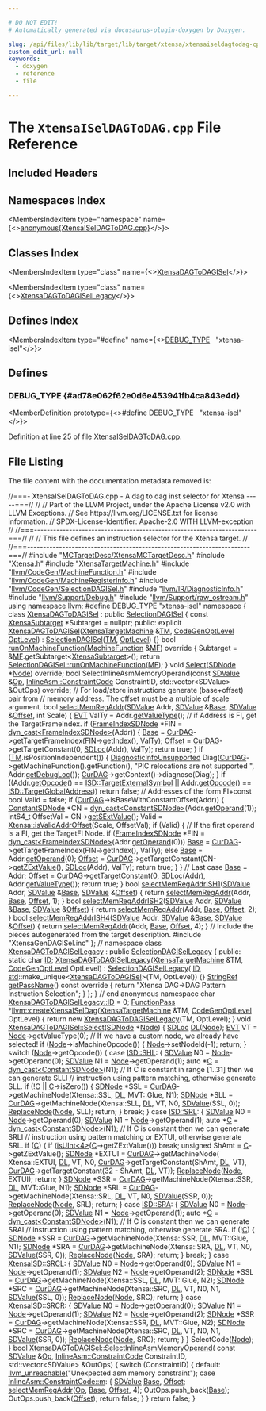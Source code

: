 ```yaml
---

# DO NOT EDIT!
# Automatically generated via docusaurus-plugin-doxygen by Doxygen.

slug: /api/files/lib/lib/target/lib/target/xtensa/xtensaiseldagtodag-cpp
custom_edit_url: null
keywords:
  - doxygen
  - reference
  - file

---
```





# The `XtensaISelDAGToDAG.cpp` File Reference

<DoxygenPage pluginConfig={pluginConfig}>



## Included Headers

<IncludesList>
<IncludesListItem
  filePath="MCTargetDesc/XtensaMCTargetDesc.h"
  permalink="/docs/api/files/lib/lib/target/lib/target/xtensa/lib/target/xtensa/mctargetdesc/xtensamctargetdesc-h"
  isLocal="true" />
<IncludesListItem
  filePath="Xtensa.h"
  permalink="/docs/api/files/lib/lib/target/lib/target/xtensa/xtensa-h"
  isLocal="true" />
<IncludesListItem
  filePath="XtensaTargetMachine.h"
  permalink="/docs/api/files/lib/lib/target/lib/target/xtensa/xtensatargetmachine-h"
  isLocal="true" />
<IncludesListItem
  filePath="llvm/CodeGen/MachineFunction.h"
  permalink="/docs/api/files/include/include/llvm/include/llvm/codegen/machinefunction-h"
  isLocal="true" />
<IncludesListItem
  filePath="llvm/CodeGen/MachineRegisterInfo.h"
  permalink="/docs/api/files/include/include/llvm/include/llvm/codegen/machineregisterinfo-h"
  isLocal="true" />
<IncludesListItem
  filePath="llvm/CodeGen/SelectionDAGISel.h"
  permalink="/docs/api/files/include/include/llvm/include/llvm/codegen/selectiondagisel-h"
  isLocal="true" />
<IncludesListItem
  filePath="llvm/IR/DiagnosticInfo.h"
  permalink="/docs/api/files/include/include/llvm/include/llvm/ir/diagnosticinfo-h"
  isLocal="true" />
<IncludesListItem
  filePath="llvm/Support/Debug.h"
  permalink="/docs/api/files/include/include/llvm/include/llvm/support/debug-h"
  isLocal="true" />
<IncludesListItem
  filePath="llvm/Support/raw_ostream.h"
  permalink="/docs/api/files/include/include/llvm/include/llvm/support/raw-ostream-h"
  isLocal="true" />
<IncludesListItem
  filePath="XtensaGenDAGISel.inc"
  permalink=""
  isLocal="true" />
</IncludesList>

## Namespaces Index

<MembersIndex>

<MembersIndexItem
  type="namespace"
  name={<><a href="/docs/api/namespaces/anonymous-xtensaiseldagtodag-cpp-">anonymous&#123;XtensaISelDAGToDAG.cpp&#125;</a></>}>
</MembersIndexItem>

</MembersIndex>

## Classes Index

<MembersIndex>

<MembersIndexItem
  type="class"
  name={<><a href="/docs/api/classes/anonymous-namespace-xtensaiseldagtodag-cpp-/xtensadagtodagisel">XtensaDAGToDAGISel</a></>}>
</MembersIndexItem>

<MembersIndexItem
  type="class"
  name={<><a href="/docs/api/classes/anonymous-namespace-xtensaiseldagtodag-cpp-/xtensadagtodagisellegacy">XtensaDAGToDAGISelLegacy</a></>}>
</MembersIndexItem>

</MembersIndex>

## Defines Index

<MembersIndex>

<MembersIndexItem
  type="#define"
  name={<><a href="#ad78e062f62e0d6e453941fb4ca843e4d">DEBUG&#95;TYPE</a>&nbsp;&nbsp;&nbsp;&quot;xtensa-isel&quot;</>}>
</MembersIndexItem>

</MembersIndex>


<SectionDefinition>

## Defines

### DEBUG&#95;TYPE {#ad78e062f62e0d6e453941fb4ca843e4d}

<MemberDefinition
  prototype={<>#define DEBUG&#95;TYPE&nbsp;&nbsp;&nbsp;&quot;xtensa-isel&quot;</>}>

Definition at line <a href="#l00025">25</a> of file <a href="/docs/api/files/lib/lib/target/lib/target/xtensa/xtensaiseldagtodag-cpp">XtensaISelDAGToDAG.cpp</a>.
</MemberDefinition>

</SectionDefinition>

## File Listing

The file content with the documentation metadata removed is:

<ProgramListing>

<Link id="l00001" /><CodeLine lineNumber="1"><Highlight kind="comment">//===- XtensaISelDAGToDAG.cpp - A dag to dag inst selector for Xtensa -----===//</Highlight><Highlight kind="normal"></Highlight></CodeLine>
<Link id="l00002" /><CodeLine lineNumber="2"><Highlight kind="normal"></Highlight><Highlight kind="comment">//</Highlight><Highlight kind="normal"></Highlight></CodeLine>
<Link id="l00003" /><CodeLine lineNumber="3"><Highlight kind="normal"></Highlight><Highlight kind="comment">// Part of the LLVM Project, under the Apache License v2.0 with LLVM Exceptions.</Highlight><Highlight kind="normal"></Highlight></CodeLine>
<Link id="l00004" /><CodeLine lineNumber="4"><Highlight kind="normal"></Highlight><Highlight kind="comment">// See https://llvm.org/LICENSE.txt for license information.</Highlight><Highlight kind="normal"></Highlight></CodeLine>
<Link id="l00005" /><CodeLine lineNumber="5"><Highlight kind="normal"></Highlight><Highlight kind="comment">// SPDX-License-Identifier: Apache-2.0 WITH LLVM-exception</Highlight><Highlight kind="normal"></Highlight></CodeLine>
<Link id="l00006" /><CodeLine lineNumber="6"><Highlight kind="normal"></Highlight><Highlight kind="comment">//</Highlight><Highlight kind="normal"></Highlight></CodeLine>
<Link id="l00007" /><CodeLine lineNumber="7"><Highlight kind="normal"></Highlight><Highlight kind="comment">//===----------------------------------------------------------------------===//</Highlight><Highlight kind="normal"></Highlight></CodeLine>
<Link id="l00008" /><CodeLine lineNumber="8"><Highlight kind="normal"></Highlight><Highlight kind="comment">//</Highlight><Highlight kind="normal"></Highlight></CodeLine>
<Link id="l00009" /><CodeLine lineNumber="9"><Highlight kind="normal"></Highlight><Highlight kind="comment">// This file defines an instruction selector for the Xtensa target.</Highlight><Highlight kind="normal"></Highlight></CodeLine>
<Link id="l00010" /><CodeLine lineNumber="10"><Highlight kind="normal"></Highlight><Highlight kind="comment">//</Highlight><Highlight kind="normal"></Highlight></CodeLine>
<Link id="l00011" /><CodeLine lineNumber="11"><Highlight kind="normal"></Highlight><Highlight kind="comment">//===----------------------------------------------------------------------===//</Highlight><Highlight kind="normal"></Highlight></CodeLine>
<Link id="l00012" /><CodeLine lineNumber="12"><Highlight kind="normal"></Highlight></CodeLine>
<Link id="l00013" /><CodeLine lineNumber="13"><Highlight kind="normal"></Highlight><Highlight kind="preprocessor">#include &quot;<a href="/docs/api/files/lib/lib/target/lib/target/xtensa/lib/target/xtensa/mctargetdesc/xtensamctargetdesc-h">MCTargetDesc/XtensaMCTargetDesc.h</a>&quot;</Highlight><Highlight kind="normal"></Highlight></CodeLine>
<Link id="l00014" /><CodeLine lineNumber="14"><Highlight kind="normal"></Highlight><Highlight kind="preprocessor">#include &quot;<a href="/docs/api/files/lib/lib/target/lib/target/xtensa/xtensa-h">Xtensa.h</a>&quot;</Highlight><Highlight kind="normal"></Highlight></CodeLine>
<Link id="l00015" /><CodeLine lineNumber="15"><Highlight kind="normal"></Highlight><Highlight kind="preprocessor">#include &quot;<a href="/docs/api/files/lib/lib/target/lib/target/xtensa/xtensatargetmachine-h">XtensaTargetMachine.h</a>&quot;</Highlight><Highlight kind="normal"></Highlight></CodeLine>
<Link id="l00016" /><CodeLine lineNumber="16"><Highlight kind="normal"></Highlight><Highlight kind="preprocessor">#include &quot;<a href="/docs/api/files/include/include/llvm/include/llvm/codegen/machinefunction-h">llvm/CodeGen/MachineFunction.h</a>&quot;</Highlight><Highlight kind="normal"></Highlight></CodeLine>
<Link id="l00017" /><CodeLine lineNumber="17"><Highlight kind="normal"></Highlight><Highlight kind="preprocessor">#include &quot;<a href="/docs/api/files/include/include/llvm/include/llvm/codegen/machineregisterinfo-h">llvm/CodeGen/MachineRegisterInfo.h</a>&quot;</Highlight><Highlight kind="normal"></Highlight></CodeLine>
<Link id="l00018" /><CodeLine lineNumber="18"><Highlight kind="normal"></Highlight><Highlight kind="preprocessor">#include &quot;<a href="/docs/api/files/include/include/llvm/include/llvm/codegen/selectiondagisel-h">llvm/CodeGen/SelectionDAGISel.h</a>&quot;</Highlight><Highlight kind="normal"></Highlight></CodeLine>
<Link id="l00019" /><CodeLine lineNumber="19"><Highlight kind="normal"></Highlight><Highlight kind="preprocessor">#include &quot;<a href="/docs/api/files/include/include/llvm/include/llvm/ir/diagnosticinfo-h">llvm/IR/DiagnosticInfo.h</a>&quot;</Highlight><Highlight kind="normal"></Highlight></CodeLine>
<Link id="l00020" /><CodeLine lineNumber="20"><Highlight kind="normal"></Highlight><Highlight kind="preprocessor">#include &quot;<a href="/docs/api/files/include/include/llvm/include/llvm/support/debug-h">llvm/Support/Debug.h</a>&quot;</Highlight><Highlight kind="normal"></Highlight></CodeLine>
<Link id="l00021" /><CodeLine lineNumber="21"><Highlight kind="normal"></Highlight><Highlight kind="preprocessor">#include &quot;<a href="/docs/api/files/include/include/llvm/include/llvm/support/raw-ostream-h">llvm/Support/raw&#95;ostream.h</a>&quot;</Highlight><Highlight kind="normal"></Highlight></CodeLine>
<Link id="l00022" /><CodeLine lineNumber="22"><Highlight kind="normal"></Highlight></CodeLine>
<Link id="l00023" /><CodeLine lineNumber="23"><Highlight kind="normal"></Highlight><Highlight kind="keyword">using namespace </Highlight><Highlight kind="normal"><a href="/docs/api/namespaces/llvm">llvm</a>;</Highlight></CodeLine>
<Link id="l00024" /><CodeLine lineNumber="24"><Highlight kind="normal"></Highlight></CodeLine>
<Link id="l00025" /><CodeLine lineNumber="25" lineLink="#ad78e062f62e0d6e453941fb4ca843e4d"><Highlight kind="normal"></Highlight><Highlight kind="preprocessor">#define DEBUG&#95;TYPE &quot;xtensa-isel&quot;</Highlight><Highlight kind="normal"></Highlight></CodeLine>
<Link id="l00026" /><CodeLine lineNumber="26"><Highlight kind="normal"></Highlight></CodeLine>
<Link id="l00027" /><CodeLine lineNumber="27" lineLink="/docs/api/namespaces/anonymous-xtensaiseldagtodag-cpp-"><Highlight kind="normal"></Highlight><Highlight kind="keyword">namespace </Highlight><Highlight kind="normal">&#123;</Highlight></CodeLine>
<Link id="l00028" /><CodeLine lineNumber="28"><Highlight kind="normal"></Highlight></CodeLine>
<Link id="l00029" /><CodeLine lineNumber="29" lineLink="/docs/api/classes/anonymous-namespace-xtensaiseldagtodag-cpp-/xtensadagtodagisel"><Highlight kind="normal"></Highlight><Highlight kind="keyword">class </Highlight><Highlight kind="normal"><a href="/docs/api/classes/anonymous-namespace-xtensaiseldagtodag-cpp-/xtensadagtodagisel/#a6cbdc1c27559d22ab6b8179955fd2fb4">XtensaDAGToDAGISel</a> : </Highlight><Highlight kind="keyword">public</Highlight><Highlight kind="normal"> <a href="/docs/api/classes/llvm/selectiondagisel/#aeac54a65abd3a93279e58b0f474028fc">SelectionDAGISel</a> &#123;</Highlight></CodeLine>
<Link id="l00030" /><CodeLine lineNumber="30"><Highlight kind="normal">  </Highlight><Highlight kind="keyword">const</Highlight><Highlight kind="normal"> <a href="/docs/api/classes/llvm/xtensasubtarget">XtensaSubtarget</a> &#42;Subtarget = </Highlight><Highlight kind="keyword">nullptr</Highlight><Highlight kind="normal">;</Highlight></CodeLine>
<Link id="l00031" /><CodeLine lineNumber="31"><Highlight kind="normal"></Highlight></CodeLine>
<Link id="l00032" /><CodeLine lineNumber="32"><Highlight kind="normal"></Highlight><Highlight kind="keyword">public</Highlight><Highlight kind="normal">:</Highlight></CodeLine>
<Link id="l00033" /><CodeLine lineNumber="33" lineLink="/docs/api/classes/anonymous-namespace-xtensaiseldagtodag-cpp-/xtensadagtodagisel/#a6cbdc1c27559d22ab6b8179955fd2fb4"><Highlight kind="normal">  </Highlight><Highlight kind="keyword">explicit</Highlight><Highlight kind="normal"> <a href="/docs/api/classes/anonymous-namespace-xtensaiseldagtodag-cpp-/xtensadagtodagisel/#a6cbdc1c27559d22ab6b8179955fd2fb4">XtensaDAGToDAGISel</a>(<a href="/docs/api/classes/llvm/xtensatargetmachine">XtensaTargetMachine</a> &amp;<a href="/docs/api/classes/llvm/selectiondagisel/#a0ead78650333eefc4d5591ca3db9ed4b">TM</a>, <a href="/docs/api/namespaces/llvm/#a8ec1bf8d7b792ca9fac56f8514db18d2">CodeGenOptLevel</a> <a href="/docs/api/classes/llvm/selectiondagisel/#a5386ceeb71599848944185c0035e0e94">OptLevel</a>)</Highlight></CodeLine>
<Link id="l00034" /><CodeLine lineNumber="34"><Highlight kind="normal">      : <a href="/docs/api/classes/llvm/selectiondagisel/#aeac54a65abd3a93279e58b0f474028fc">SelectionDAGISel</a>(<a href="/docs/api/classes/llvm/selectiondagisel/#a0ead78650333eefc4d5591ca3db9ed4b">TM</a>, <a href="/docs/api/classes/llvm/selectiondagisel/#a5386ceeb71599848944185c0035e0e94">OptLevel</a>) &#123;&#125;</Highlight></CodeLine>
<Link id="l00035" /><CodeLine lineNumber="35"><Highlight kind="normal"></Highlight></CodeLine>
<Link id="l00036" /><CodeLine lineNumber="36" lineLink="/docs/api/classes/anonymous-namespace-xtensaiseldagtodag-cpp-/xtensadagtodagisel/#a7cc8a8a4f59835db3950f81cfe44f789"><Highlight kind="normal">  </Highlight><Highlight kind="keywordtype">bool</Highlight><Highlight kind="normal"> <a href="/docs/api/classes/anonymous-namespace-xtensaiseldagtodag-cpp-/xtensadagtodagisel/#a7cc8a8a4f59835db3950f81cfe44f789">runOnMachineFunction</a>(<a href="/docs/api/classes/llvm/machinefunction">MachineFunction</a> &amp;<a href="/docs/api/classes/llvm/selectiondagisel/#a23107e32342f5488a5edfa71aff54700">MF</a>)</Highlight><Highlight kind="keyword"> override </Highlight><Highlight kind="normal">&#123;</Highlight></CodeLine>
<Link id="l00037" /><CodeLine lineNumber="37"><Highlight kind="normal">    Subtarget = &amp;<a href="/docs/api/classes/llvm/selectiondagisel/#a23107e32342f5488a5edfa71aff54700">MF</a>.getSubtarget&lt;<a href="/docs/api/classes/llvm/xtensasubtarget">XtensaSubtarget</a>&gt;();</Highlight></CodeLine>
<Link id="l00038" /><CodeLine lineNumber="38"><Highlight kind="normal">    </Highlight><Highlight kind="keywordflow">return</Highlight><Highlight kind="normal"> <a href="/docs/api/classes/llvm/selectiondagisel/#af17ffaab7d809b7d56e212a46f26f1a2">SelectionDAGISel::runOnMachineFunction</a>(<a href="/docs/api/classes/llvm/selectiondagisel/#a23107e32342f5488a5edfa71aff54700">MF</a>);</Highlight></CodeLine>
<Link id="l00039" /><CodeLine lineNumber="39"><Highlight kind="normal">  &#125;</Highlight></CodeLine>
<Link id="l00040" /><CodeLine lineNumber="40"><Highlight kind="normal"></Highlight></CodeLine>
<Link id="l00041" /><CodeLine lineNumber="41"><Highlight kind="normal">  </Highlight><Highlight kind="keywordtype">void</Highlight><Highlight kind="normal"> <a href="/docs/api/files/lib/lib/target/lib/target/amdgpu/amdgpuregbankselect-cpp/#a09bc27545df3b02401428427d0b5ce6f">Select</a>(<a href="/docs/api/classes/llvm/sdnode">SDNode</a> &#42;<a href="/docs/api/classes/node">Node</a>) </Highlight><Highlight kind="keyword">override</Highlight><Highlight kind="normal">;</Highlight></CodeLine>
<Link id="l00042" /><CodeLine lineNumber="42"><Highlight kind="normal"></Highlight></CodeLine>
<Link id="l00043" /><CodeLine lineNumber="43"><Highlight kind="normal">  </Highlight><Highlight kind="keywordtype">bool</Highlight><Highlight kind="normal"> SelectInlineAsmMemoryOperand(</Highlight><Highlight kind="keyword">const</Highlight><Highlight kind="normal"> <a href="/docs/api/classes/llvm/sdvalue">SDValue</a> &amp;<a href="/docs/api/namespaces/llvm/#ab471937b9a227e70c7fe8bd9604014d6">Op</a>,</Highlight></CodeLine>
<Link id="l00044" /><CodeLine lineNumber="44"><Highlight kind="normal">                                    <a href="/docs/api/classes/llvm/inlineasm/#af73223719f15f8ca95f36ce43aa9d6d0">InlineAsm::ConstraintCode</a> ConstraintID,</Highlight></CodeLine>
<Link id="l00045" /><CodeLine lineNumber="45"><Highlight kind="normal">                                    std::vector&lt;SDValue&gt; &amp;OutOps) </Highlight><Highlight kind="keyword">override</Highlight><Highlight kind="normal">;</Highlight></CodeLine>
<Link id="l00046" /><CodeLine lineNumber="46"><Highlight kind="normal"></Highlight></CodeLine>
<Link id="l00047" /><CodeLine lineNumber="47"><Highlight kind="normal">  </Highlight><Highlight kind="comment">// For load/store instructions generate (base+offset) pair from</Highlight><Highlight kind="normal"></Highlight></CodeLine>
<Link id="l00048" /><CodeLine lineNumber="48"><Highlight kind="normal">  </Highlight><Highlight kind="comment">// memory address. The offset must be a multiple of scale argument.</Highlight><Highlight kind="normal"></Highlight></CodeLine>
<Link id="l00049" /><CodeLine lineNumber="49" lineLink="/docs/api/classes/anonymous-namespace-xtensaiseldagtodag-cpp-/xtensadagtodagisel/#a611332c1cb50a3749442786ad5576359"><Highlight kind="normal">  </Highlight><Highlight kind="keywordtype">bool</Highlight><Highlight kind="normal"> <a href="/docs/api/classes/anonymous-namespace-xtensaiseldagtodag-cpp-/xtensadagtodagisel/#a611332c1cb50a3749442786ad5576359">selectMemRegAddr</a>(<a href="/docs/api/classes/llvm/sdvalue">SDValue</a> Addr, <a href="/docs/api/classes/llvm/sdvalue">SDValue</a> &amp;<a href="/docs/api/namespaces/llvm/sampleprof/#a702f69807459cc25db5754a5f179d3fcaf6fbeb8fa9f451468611536b00878d41">Base</a>, <a href="/docs/api/classes/llvm/sdvalue">SDValue</a> &amp;<a href="/docs/api/namespaces/llvm/#a05f5b9a11bdcc5feba62899f95dcf878a3134224cba2545bc57954d3b072aebb4">Offset</a>,</Highlight></CodeLine>
<Link id="l00050" /><CodeLine lineNumber="50"><Highlight kind="normal">                        </Highlight><Highlight kind="keywordtype">int</Highlight><Highlight kind="normal"> Scale) &#123;</Highlight></CodeLine>
<Link id="l00051" /><CodeLine lineNumber="51"><Highlight kind="normal">    <a href="/docs/api/structs/llvm/evt">EVT</a> ValTy = Addr.<a href="/docs/api/classes/llvm/sdvalue/#a6b2b8ca5b0fdf6484247d5ae74deb9ff">getValueType</a>();</Highlight></CodeLine>
<Link id="l00052" /><CodeLine lineNumber="52"><Highlight kind="normal"></Highlight></CodeLine>
<Link id="l00053" /><CodeLine lineNumber="53"><Highlight kind="normal">    </Highlight><Highlight kind="comment">// if Address is FI, get the TargetFrameIndex.</Highlight><Highlight kind="normal"></Highlight></CodeLine>
<Link id="l00054" /><CodeLine lineNumber="54"><Highlight kind="normal">    </Highlight><Highlight kind="keywordflow">if</Highlight><Highlight kind="normal"> (<a href="/docs/api/classes/llvm/frameindexsdnode">FrameIndexSDNode</a> &#42;FIN = <a href="/docs/api/namespaces/llvm/#a22eeee01734061ac1b31ccd994c49eef">dyn&#95;cast&lt;FrameIndexSDNode&gt;</a>(Addr)) &#123;</Highlight></CodeLine>
<Link id="l00055" /><CodeLine lineNumber="55"><Highlight kind="normal">      <a href="/docs/api/namespaces/llvm/sampleprof/#a702f69807459cc25db5754a5f179d3fcaf6fbeb8fa9f451468611536b00878d41">Base</a> = <a href="/docs/api/classes/llvm/selectiondagisel/#a2b37615f95f3e2fdd5564188c0965132">CurDAG</a>-&gt;getTargetFrameIndex(FIN-&gt;getIndex(), ValTy);</Highlight></CodeLine>
<Link id="l00056" /><CodeLine lineNumber="56"><Highlight kind="normal">      <a href="/docs/api/namespaces/llvm/#a05f5b9a11bdcc5feba62899f95dcf878a3134224cba2545bc57954d3b072aebb4">Offset</a> = <a href="/docs/api/classes/llvm/selectiondagisel/#a2b37615f95f3e2fdd5564188c0965132">CurDAG</a>-&gt;getTargetConstant(0, <a href="/docs/api/classes/llvm/sdloc">SDLoc</a>(Addr), ValTy);</Highlight></CodeLine>
<Link id="l00057" /><CodeLine lineNumber="57"><Highlight kind="normal"></Highlight></CodeLine>
<Link id="l00058" /><CodeLine lineNumber="58"><Highlight kind="normal">      </Highlight><Highlight kind="keywordflow">return</Highlight><Highlight kind="normal"> </Highlight><Highlight kind="keyword">true</Highlight><Highlight kind="normal">;</Highlight></CodeLine>
<Link id="l00059" /><CodeLine lineNumber="59"><Highlight kind="normal">    &#125;</Highlight></CodeLine>
<Link id="l00060" /><CodeLine lineNumber="60"><Highlight kind="normal"></Highlight></CodeLine>
<Link id="l00061" /><CodeLine lineNumber="61"><Highlight kind="normal">    </Highlight><Highlight kind="keywordflow">if</Highlight><Highlight kind="normal"> (<a href="/docs/api/classes/llvm/selectiondagisel/#a0ead78650333eefc4d5591ca3db9ed4b">TM</a>.isPositionIndependent()) &#123;</Highlight></CodeLine>
<Link id="l00062" /><CodeLine lineNumber="62"><Highlight kind="normal">      <a href="/docs/api/classes/llvm/diagnosticinfounsupported">DiagnosticInfoUnsupported</a> Diag(<a href="/docs/api/classes/llvm/selectiondagisel/#a2b37615f95f3e2fdd5564188c0965132">CurDAG</a>-&gt;getMachineFunction().getFunction(),</Highlight></CodeLine>
<Link id="l00063" /><CodeLine lineNumber="63"><Highlight kind="normal">                                     </Highlight><Highlight kind="stringliteral">&quot;PIC relocations are not supported &quot;</Highlight><Highlight kind="normal">,</Highlight></CodeLine>
<Link id="l00064" /><CodeLine lineNumber="64"><Highlight kind="normal">                                     Addr.<a href="/docs/api/classes/llvm/sdvalue/#a8b4a01edde03fcd7214971b990f57dea">getDebugLoc</a>());</Highlight></CodeLine>
<Link id="l00065" /><CodeLine lineNumber="65"><Highlight kind="normal">      <a href="/docs/api/classes/llvm/selectiondagisel/#a2b37615f95f3e2fdd5564188c0965132">CurDAG</a>-&gt;getContext()-&gt;diagnose(Diag);</Highlight></CodeLine>
<Link id="l00066" /><CodeLine lineNumber="66"><Highlight kind="normal">    &#125;</Highlight></CodeLine>
<Link id="l00067" /><CodeLine lineNumber="67"><Highlight kind="normal"></Highlight></CodeLine>
<Link id="l00068" /><CodeLine lineNumber="68"><Highlight kind="normal">    </Highlight><Highlight kind="keywordflow">if</Highlight><Highlight kind="normal"> ((Addr.<a href="/docs/api/classes/llvm/sdvalue/#ae779a9d142e6318d8fb0e4f0da32af0f">getOpcode</a>() == <a href="/docs/api/namespaces/llvm/isd/#a22ea9cec080dd5f4f47ba234c2f59110a59b314018a929255951f01f8daaae72f">ISD::TargetExternalSymbol</a> ||</Highlight></CodeLine>
<Link id="l00069" /><CodeLine lineNumber="69"><Highlight kind="normal">         Addr.<a href="/docs/api/classes/llvm/sdvalue/#ae779a9d142e6318d8fb0e4f0da32af0f">getOpcode</a>() == <a href="/docs/api/namespaces/llvm/isd/#a22ea9cec080dd5f4f47ba234c2f59110a87b8176af163ee944af127081d24f4a2">ISD::TargetGlobalAddress</a>))</Highlight></CodeLine>
<Link id="l00070" /><CodeLine lineNumber="70"><Highlight kind="normal">      </Highlight><Highlight kind="keywordflow">return</Highlight><Highlight kind="normal"> </Highlight><Highlight kind="keyword">false</Highlight><Highlight kind="normal">;</Highlight></CodeLine>
<Link id="l00071" /><CodeLine lineNumber="71"><Highlight kind="normal"></Highlight></CodeLine>
<Link id="l00072" /><CodeLine lineNumber="72"><Highlight kind="normal">    </Highlight><Highlight kind="comment">// Addresses of the form FI+const</Highlight><Highlight kind="normal"></Highlight></CodeLine>
<Link id="l00073" /><CodeLine lineNumber="73"><Highlight kind="normal">    </Highlight><Highlight kind="keywordtype">bool</Highlight><Highlight kind="normal"> Valid = </Highlight><Highlight kind="keyword">false</Highlight><Highlight kind="normal">;</Highlight></CodeLine>
<Link id="l00074" /><CodeLine lineNumber="74"><Highlight kind="normal">    </Highlight><Highlight kind="keywordflow">if</Highlight><Highlight kind="normal"> (<a href="/docs/api/classes/llvm/selectiondagisel/#a2b37615f95f3e2fdd5564188c0965132">CurDAG</a>-&gt;isBaseWithConstantOffset(Addr)) &#123;</Highlight></CodeLine>
<Link id="l00075" /><CodeLine lineNumber="75"><Highlight kind="normal">      <a href="/docs/api/classes/llvm/constantsdnode">ConstantSDNode</a> &#42;CN = <a href="/docs/api/namespaces/llvm/#a22eeee01734061ac1b31ccd994c49eef">dyn&#95;cast&lt;ConstantSDNode&gt;</a>(Addr.<a href="/docs/api/classes/llvm/sdvalue/#a977e54da724d62e7b08e2ad69723731e">getOperand</a>(1));</Highlight></CodeLine>
<Link id="l00076" /><CodeLine lineNumber="76"><Highlight kind="normal">      int64&#95;t OffsetVal = CN-&gt;<a href="/docs/api/classes/llvm/constantsdnode/#a75d113cb1b8cc3c14b601d928dccee40">getSExtValue</a>();</Highlight></CodeLine>
<Link id="l00077" /><CodeLine lineNumber="77"><Highlight kind="normal"></Highlight></CodeLine>
<Link id="l00078" /><CodeLine lineNumber="78"><Highlight kind="normal">      Valid = <a href="/docs/api/namespaces/llvm/xtensa/#a7c2628ded8243112e65c841f7d5fc15e">Xtensa::isValidAddrOffset</a>(Scale, OffsetVal);</Highlight></CodeLine>
<Link id="l00079" /><CodeLine lineNumber="79"><Highlight kind="normal"></Highlight></CodeLine>
<Link id="l00080" /><CodeLine lineNumber="80"><Highlight kind="normal">      </Highlight><Highlight kind="keywordflow">if</Highlight><Highlight kind="normal"> (Valid) &#123;</Highlight></CodeLine>
<Link id="l00081" /><CodeLine lineNumber="81"><Highlight kind="normal">        </Highlight><Highlight kind="comment">// If the first operand is a FI, get the TargetFI Node.</Highlight><Highlight kind="normal"></Highlight></CodeLine>
<Link id="l00082" /><CodeLine lineNumber="82"><Highlight kind="normal">        </Highlight><Highlight kind="keywordflow">if</Highlight><Highlight kind="normal"> (<a href="/docs/api/classes/llvm/frameindexsdnode">FrameIndexSDNode</a> &#42;FIN =</Highlight></CodeLine>
<Link id="l00083" /><CodeLine lineNumber="83"><Highlight kind="normal">                <a href="/docs/api/namespaces/llvm/#a22eeee01734061ac1b31ccd994c49eef">dyn&#95;cast&lt;FrameIndexSDNode&gt;</a>(Addr.<a href="/docs/api/classes/llvm/sdvalue/#a977e54da724d62e7b08e2ad69723731e">getOperand</a>(0)))</Highlight></CodeLine>
<Link id="l00084" /><CodeLine lineNumber="84"><Highlight kind="normal">          <a href="/docs/api/namespaces/llvm/sampleprof/#a702f69807459cc25db5754a5f179d3fcaf6fbeb8fa9f451468611536b00878d41">Base</a> = <a href="/docs/api/classes/llvm/selectiondagisel/#a2b37615f95f3e2fdd5564188c0965132">CurDAG</a>-&gt;getTargetFrameIndex(FIN-&gt;getIndex(), ValTy);</Highlight></CodeLine>
<Link id="l00085" /><CodeLine lineNumber="85"><Highlight kind="normal">        </Highlight><Highlight kind="keywordflow">else</Highlight><Highlight kind="normal"></Highlight></CodeLine>
<Link id="l00086" /><CodeLine lineNumber="86"><Highlight kind="normal">          <a href="/docs/api/namespaces/llvm/sampleprof/#a702f69807459cc25db5754a5f179d3fcaf6fbeb8fa9f451468611536b00878d41">Base</a> = Addr.<a href="/docs/api/classes/llvm/sdvalue/#a977e54da724d62e7b08e2ad69723731e">getOperand</a>(0);</Highlight></CodeLine>
<Link id="l00087" /><CodeLine lineNumber="87"><Highlight kind="normal"></Highlight></CodeLine>
<Link id="l00088" /><CodeLine lineNumber="88"><Highlight kind="normal">        <a href="/docs/api/namespaces/llvm/#a05f5b9a11bdcc5feba62899f95dcf878a3134224cba2545bc57954d3b072aebb4">Offset</a> =</Highlight></CodeLine>
<Link id="l00089" /><CodeLine lineNumber="89"><Highlight kind="normal">            <a href="/docs/api/classes/llvm/selectiondagisel/#a2b37615f95f3e2fdd5564188c0965132">CurDAG</a>-&gt;getTargetConstant(CN-&gt;<a href="/docs/api/classes/llvm/constantsdnode/#a5cb49674ec65724b4d9aecb48588a13a">getZExtValue</a>(), <a href="/docs/api/classes/llvm/sdloc">SDLoc</a>(Addr), ValTy);</Highlight></CodeLine>
<Link id="l00090" /><CodeLine lineNumber="90"><Highlight kind="normal">        </Highlight><Highlight kind="keywordflow">return</Highlight><Highlight kind="normal"> </Highlight><Highlight kind="keyword">true</Highlight><Highlight kind="normal">;</Highlight></CodeLine>
<Link id="l00091" /><CodeLine lineNumber="91"><Highlight kind="normal">      &#125;</Highlight></CodeLine>
<Link id="l00092" /><CodeLine lineNumber="92"><Highlight kind="normal">    &#125;</Highlight></CodeLine>
<Link id="l00093" /><CodeLine lineNumber="93"><Highlight kind="normal"></Highlight></CodeLine>
<Link id="l00094" /><CodeLine lineNumber="94"><Highlight kind="normal">    </Highlight><Highlight kind="comment">// Last case</Highlight><Highlight kind="normal"></Highlight></CodeLine>
<Link id="l00095" /><CodeLine lineNumber="95"><Highlight kind="normal">    <a href="/docs/api/namespaces/llvm/sampleprof/#a702f69807459cc25db5754a5f179d3fcaf6fbeb8fa9f451468611536b00878d41">Base</a> = Addr;</Highlight></CodeLine>
<Link id="l00096" /><CodeLine lineNumber="96"><Highlight kind="normal">    <a href="/docs/api/namespaces/llvm/#a05f5b9a11bdcc5feba62899f95dcf878a3134224cba2545bc57954d3b072aebb4">Offset</a> = <a href="/docs/api/classes/llvm/selectiondagisel/#a2b37615f95f3e2fdd5564188c0965132">CurDAG</a>-&gt;getTargetConstant(0, <a href="/docs/api/classes/llvm/sdloc">SDLoc</a>(Addr), Addr.<a href="/docs/api/classes/llvm/sdvalue/#a6b2b8ca5b0fdf6484247d5ae74deb9ff">getValueType</a>());</Highlight></CodeLine>
<Link id="l00097" /><CodeLine lineNumber="97"><Highlight kind="normal">    </Highlight><Highlight kind="keywordflow">return</Highlight><Highlight kind="normal"> </Highlight><Highlight kind="keyword">true</Highlight><Highlight kind="normal">;</Highlight></CodeLine>
<Link id="l00098" /><CodeLine lineNumber="98"><Highlight kind="normal">  &#125;</Highlight></CodeLine>
<Link id="l00099" /><CodeLine lineNumber="99"><Highlight kind="normal"></Highlight></CodeLine>
<Link id="l00100" /><CodeLine lineNumber="100" lineLink="/docs/api/classes/anonymous-namespace-xtensaiseldagtodag-cpp-/xtensadagtodagisel/#aa2203d5ea0f209661b2b7994f0b78ef9"><Highlight kind="normal">  </Highlight><Highlight kind="keywordtype">bool</Highlight><Highlight kind="normal"> <a href="/docs/api/classes/anonymous-namespace-xtensaiseldagtodag-cpp-/xtensadagtodagisel/#aa2203d5ea0f209661b2b7994f0b78ef9">selectMemRegAddrISH1</a>(<a href="/docs/api/classes/llvm/sdvalue">SDValue</a> Addr, <a href="/docs/api/classes/llvm/sdvalue">SDValue</a> &amp;<a href="/docs/api/namespaces/llvm/sampleprof/#a702f69807459cc25db5754a5f179d3fcaf6fbeb8fa9f451468611536b00878d41">Base</a>, <a href="/docs/api/classes/llvm/sdvalue">SDValue</a> &amp;<a href="/docs/api/namespaces/llvm/#a05f5b9a11bdcc5feba62899f95dcf878a3134224cba2545bc57954d3b072aebb4">Offset</a>) &#123;</Highlight></CodeLine>
<Link id="l00101" /><CodeLine lineNumber="101"><Highlight kind="normal">    </Highlight><Highlight kind="keywordflow">return</Highlight><Highlight kind="normal"> <a href="/docs/api/classes/anonymous-namespace-xtensaiseldagtodag-cpp-/xtensadagtodagisel/#a611332c1cb50a3749442786ad5576359">selectMemRegAddr</a>(Addr, <a href="/docs/api/namespaces/llvm/sampleprof/#a702f69807459cc25db5754a5f179d3fcaf6fbeb8fa9f451468611536b00878d41">Base</a>, <a href="/docs/api/namespaces/llvm/#a05f5b9a11bdcc5feba62899f95dcf878a3134224cba2545bc57954d3b072aebb4">Offset</a>, 1);</Highlight></CodeLine>
<Link id="l00102" /><CodeLine lineNumber="102"><Highlight kind="normal">  &#125;</Highlight></CodeLine>
<Link id="l00103" /><CodeLine lineNumber="103"><Highlight kind="normal"></Highlight></CodeLine>
<Link id="l00104" /><CodeLine lineNumber="104" lineLink="/docs/api/classes/anonymous-namespace-xtensaiseldagtodag-cpp-/xtensadagtodagisel/#a15338bc2e6f0b29bfd902efd4467047f"><Highlight kind="normal">  </Highlight><Highlight kind="keywordtype">bool</Highlight><Highlight kind="normal"> <a href="/docs/api/classes/anonymous-namespace-xtensaiseldagtodag-cpp-/xtensadagtodagisel/#a15338bc2e6f0b29bfd902efd4467047f">selectMemRegAddrISH2</a>(<a href="/docs/api/classes/llvm/sdvalue">SDValue</a> Addr, <a href="/docs/api/classes/llvm/sdvalue">SDValue</a> &amp;<a href="/docs/api/namespaces/llvm/sampleprof/#a702f69807459cc25db5754a5f179d3fcaf6fbeb8fa9f451468611536b00878d41">Base</a>, <a href="/docs/api/classes/llvm/sdvalue">SDValue</a> &amp;<a href="/docs/api/namespaces/llvm/#a05f5b9a11bdcc5feba62899f95dcf878a3134224cba2545bc57954d3b072aebb4">Offset</a>) &#123;</Highlight></CodeLine>
<Link id="l00105" /><CodeLine lineNumber="105"><Highlight kind="normal">    </Highlight><Highlight kind="keywordflow">return</Highlight><Highlight kind="normal"> <a href="/docs/api/classes/anonymous-namespace-xtensaiseldagtodag-cpp-/xtensadagtodagisel/#a611332c1cb50a3749442786ad5576359">selectMemRegAddr</a>(Addr, <a href="/docs/api/namespaces/llvm/sampleprof/#a702f69807459cc25db5754a5f179d3fcaf6fbeb8fa9f451468611536b00878d41">Base</a>, <a href="/docs/api/namespaces/llvm/#a05f5b9a11bdcc5feba62899f95dcf878a3134224cba2545bc57954d3b072aebb4">Offset</a>, 2);</Highlight></CodeLine>
<Link id="l00106" /><CodeLine lineNumber="106"><Highlight kind="normal">  &#125;</Highlight></CodeLine>
<Link id="l00107" /><CodeLine lineNumber="107"><Highlight kind="normal"></Highlight></CodeLine>
<Link id="l00108" /><CodeLine lineNumber="108" lineLink="/docs/api/classes/anonymous-namespace-xtensaiseldagtodag-cpp-/xtensadagtodagisel/#a9501e9e92ef2326a61e48adf27284ae1"><Highlight kind="normal">  </Highlight><Highlight kind="keywordtype">bool</Highlight><Highlight kind="normal"> <a href="/docs/api/classes/anonymous-namespace-xtensaiseldagtodag-cpp-/xtensadagtodagisel/#a9501e9e92ef2326a61e48adf27284ae1">selectMemRegAddrISH4</a>(<a href="/docs/api/classes/llvm/sdvalue">SDValue</a> Addr, <a href="/docs/api/classes/llvm/sdvalue">SDValue</a> &amp;<a href="/docs/api/namespaces/llvm/sampleprof/#a702f69807459cc25db5754a5f179d3fcaf6fbeb8fa9f451468611536b00878d41">Base</a>, <a href="/docs/api/classes/llvm/sdvalue">SDValue</a> &amp;<a href="/docs/api/namespaces/llvm/#a05f5b9a11bdcc5feba62899f95dcf878a3134224cba2545bc57954d3b072aebb4">Offset</a>) &#123;</Highlight></CodeLine>
<Link id="l00109" /><CodeLine lineNumber="109"><Highlight kind="normal">    </Highlight><Highlight kind="keywordflow">return</Highlight><Highlight kind="normal"> <a href="/docs/api/classes/anonymous-namespace-xtensaiseldagtodag-cpp-/xtensadagtodagisel/#a611332c1cb50a3749442786ad5576359">selectMemRegAddr</a>(Addr, <a href="/docs/api/namespaces/llvm/sampleprof/#a702f69807459cc25db5754a5f179d3fcaf6fbeb8fa9f451468611536b00878d41">Base</a>, <a href="/docs/api/namespaces/llvm/#a05f5b9a11bdcc5feba62899f95dcf878a3134224cba2545bc57954d3b072aebb4">Offset</a>, 4);</Highlight></CodeLine>
<Link id="l00110" /><CodeLine lineNumber="110"><Highlight kind="normal">  &#125;</Highlight></CodeLine>
<Link id="l00111" /><CodeLine lineNumber="111"><Highlight kind="normal"></Highlight></CodeLine>
<Link id="l00112" /><CodeLine lineNumber="112"><Highlight kind="normal"></Highlight><Highlight kind="comment">// Include the pieces autogenerated from the target description.</Highlight><Highlight kind="normal"></Highlight></CodeLine>
<Link id="l00113" /><CodeLine lineNumber="113"><Highlight kind="normal"></Highlight><Highlight kind="preprocessor">#include &quot;XtensaGenDAGISel.inc&quot;</Highlight><Highlight kind="normal"></Highlight></CodeLine>
<Link id="l00114" /><CodeLine lineNumber="114"><Highlight kind="normal">&#125;; </Highlight><Highlight kind="comment">// namespace</Highlight><Highlight kind="normal"></Highlight></CodeLine>
<Link id="l00115" /><CodeLine lineNumber="115"><Highlight kind="normal"></Highlight></CodeLine>
<Link id="l00116" /><CodeLine lineNumber="116" lineLink="/docs/api/classes/anonymous-namespace-xtensaiseldagtodag-cpp-/xtensadagtodagisellegacy"><Highlight kind="normal"></Highlight><Highlight kind="keyword">class </Highlight><Highlight kind="normal"><a href="/docs/api/classes/anonymous-namespace-xtensaiseldagtodag-cpp-/xtensadagtodagisellegacy/#a54b73dbf318599952a6b05f623360ff8">XtensaDAGToDAGISelLegacy</a> : </Highlight><Highlight kind="keyword">public</Highlight><Highlight kind="normal"> <a href="/docs/api/classes/llvm/selectiondagisellegacy/#ae01b4f3ca138ba73e5f36833f838fbd5">SelectionDAGISelLegacy</a> &#123;</Highlight></CodeLine>
<Link id="l00117" /><CodeLine lineNumber="117"><Highlight kind="normal"></Highlight><Highlight kind="keyword">public</Highlight><Highlight kind="normal">:</Highlight></CodeLine>
<Link id="l00118" /><CodeLine lineNumber="118" lineLink="/docs/api/classes/anonymous-namespace-xtensaiseldagtodag-cpp-/xtensadagtodagisellegacy/#aefa9b480f082461cc641fc662ddc6a10"><Highlight kind="normal">  </Highlight><Highlight kind="keyword">static</Highlight><Highlight kind="normal"> </Highlight><Highlight kind="keywordtype">char</Highlight><Highlight kind="normal"> <a href="/docs/api/classes/anonymous-namespace-xtensaiseldagtodag-cpp-/xtensadagtodagisellegacy/#aefa9b480f082461cc641fc662ddc6a10">ID</a>;</Highlight></CodeLine>
<Link id="l00119" /><CodeLine lineNumber="119"><Highlight kind="normal"></Highlight></CodeLine>
<Link id="l00120" /><CodeLine lineNumber="120" lineLink="/docs/api/classes/anonymous-namespace-xtensaiseldagtodag-cpp-/xtensadagtodagisellegacy/#a54b73dbf318599952a6b05f623360ff8"><Highlight kind="normal">  <a href="/docs/api/classes/anonymous-namespace-xtensaiseldagtodag-cpp-/xtensadagtodagisellegacy/#a54b73dbf318599952a6b05f623360ff8">XtensaDAGToDAGISelLegacy</a>(<a href="/docs/api/classes/llvm/xtensatargetmachine">XtensaTargetMachine</a> &amp;TM, <a href="/docs/api/namespaces/llvm/#a8ec1bf8d7b792ca9fac56f8514db18d2">CodeGenOptLevel</a> OptLevel)</Highlight></CodeLine>
<Link id="l00121" /><CodeLine lineNumber="121"><Highlight kind="normal">      : <a href="/docs/api/classes/llvm/selectiondagisellegacy/#ae01b4f3ca138ba73e5f36833f838fbd5">SelectionDAGISelLegacy</a>(</Highlight></CodeLine>
<Link id="l00122" /><CodeLine lineNumber="122"><Highlight kind="normal">            <a href="/docs/api/classes/anonymous-namespace-xtensaiseldagtodag-cpp-/xtensadagtodagisellegacy/#aefa9b480f082461cc641fc662ddc6a10">ID</a>, <a href="/docs/api/namespaces/std">std</a>::make&#95;unique&lt;<a href="/docs/api/classes/anonymous-namespace-xtensaiseldagtodag-cpp-/xtensadagtodagisel">XtensaDAGToDAGISel</a>&gt;(TM, OptLevel)) &#123;&#125;</Highlight></CodeLine>
<Link id="l00123" /><CodeLine lineNumber="123"><Highlight kind="normal"></Highlight></CodeLine>
<Link id="l00124" /><CodeLine lineNumber="124" lineLink="/docs/api/classes/anonymous-namespace-xtensaiseldagtodag-cpp-/xtensadagtodagisellegacy/#aec46b6581fcc58bd12a2c0130d8f78fd"><Highlight kind="normal">  <a href="/docs/api/classes/llvm/stringref">StringRef</a> <a href="/docs/api/classes/anonymous-namespace-xtensaiseldagtodag-cpp-/xtensadagtodagisellegacy/#aec46b6581fcc58bd12a2c0130d8f78fd">getPassName</a>()</Highlight><Highlight kind="keyword"> const override </Highlight><Highlight kind="normal">&#123;</Highlight></CodeLine>
<Link id="l00125" /><CodeLine lineNumber="125"><Highlight kind="normal">    </Highlight><Highlight kind="keywordflow">return</Highlight><Highlight kind="normal"> </Highlight><Highlight kind="stringliteral">&quot;Xtensa DAG-&gt;DAG Pattern Instruction Selection&quot;</Highlight><Highlight kind="normal">;</Highlight></CodeLine>
<Link id="l00126" /><CodeLine lineNumber="126"><Highlight kind="normal">  &#125;</Highlight></CodeLine>
<Link id="l00127" /><CodeLine lineNumber="127"><Highlight kind="normal">&#125;;</Highlight></CodeLine>
<Link id="l00128" /><CodeLine lineNumber="128"><Highlight kind="normal">&#125; </Highlight><Highlight kind="comment">// end anonymous namespace</Highlight><Highlight kind="normal"></Highlight></CodeLine>
<Link id="l00129" /><CodeLine lineNumber="129"><Highlight kind="normal"></Highlight></CodeLine>
<Link id="l00130" /><CodeLine lineNumber="130"><Highlight kind="normal"></Highlight><Highlight kind="keywordtype">char</Highlight><Highlight kind="normal"> <a href="/docs/api/classes/anonymous-namespace-xtensaiseldagtodag-cpp-/xtensadagtodagisellegacy/#aefa9b480f082461cc641fc662ddc6a10">XtensaDAGToDAGISelLegacy::ID</a> = 0;</Highlight></CodeLine>
<Link id="l00131" /><CodeLine lineNumber="131"><Highlight kind="normal"></Highlight></CodeLine>
<Link id="l00132" /><CodeLine lineNumber="132" lineLink="/docs/api/namespaces/llvm/#a0d7f509be34b02b3da93a607c739d2a7"><Highlight kind="normal"><a href="/docs/api/classes/llvm/functionpass">FunctionPass</a> &#42;<a href="/docs/api/namespaces/llvm/#a0d7f509be34b02b3da93a607c739d2a7">llvm::createXtensaISelDag</a>(<a href="/docs/api/classes/llvm/xtensatargetmachine">XtensaTargetMachine</a> &amp;TM,</Highlight></CodeLine>
<Link id="l00133" /><CodeLine lineNumber="133"><Highlight kind="normal">                                        <a href="/docs/api/namespaces/llvm/#a8ec1bf8d7b792ca9fac56f8514db18d2">CodeGenOptLevel</a> OptLevel) &#123;</Highlight></CodeLine>
<Link id="l00134" /><CodeLine lineNumber="134"><Highlight kind="normal">  </Highlight><Highlight kind="keywordflow">return</Highlight><Highlight kind="normal"> </Highlight><Highlight kind="keyword">new</Highlight><Highlight kind="normal"> <a href="/docs/api/classes/anonymous-namespace-xtensaiseldagtodag-cpp-/xtensadagtodagisellegacy/#a54b73dbf318599952a6b05f623360ff8">XtensaDAGToDAGISelLegacy</a>(TM, OptLevel);</Highlight></CodeLine>
<Link id="l00135" /><CodeLine lineNumber="135"><Highlight kind="normal">&#125;</Highlight></CodeLine>
<Link id="l00136" /><CodeLine lineNumber="136"><Highlight kind="normal"></Highlight></CodeLine>
<Link id="l00137" /><CodeLine lineNumber="137" lineLink="/docs/api/classes/anonymous-namespace-xtensaiseldagtodag-cpp-/xtensadagtodagisel/#a5f3049ab8b256752d156dd990f464247"><Highlight kind="normal"></Highlight><Highlight kind="keywordtype">void</Highlight><Highlight kind="normal"> <a href="/docs/api/classes/anonymous-namespace-xtensaiseldagtodag-cpp-/xtensadagtodagisel/#a5f3049ab8b256752d156dd990f464247">XtensaDAGToDAGISel::Select</a>(<a href="/docs/api/classes/llvm/sdnode">SDNode</a> &#42;<a href="/docs/api/classes/node">Node</a>) &#123;</Highlight></CodeLine>
<Link id="l00138" /><CodeLine lineNumber="138"><Highlight kind="normal">  <a href="/docs/api/classes/llvm/sdloc">SDLoc</a> <a href="/docs/api/files/lib/lib/target/lib/target/arm/armslshardening-cpp/#ad467c4ab9119043f9b7750ab986be61a">DL</a>(<a href="/docs/api/classes/node">Node</a>);</Highlight></CodeLine>
<Link id="l00139" /><CodeLine lineNumber="139"><Highlight kind="normal">  <a href="/docs/api/structs/llvm/evt">EVT</a> VT = <a href="/docs/api/classes/node">Node</a>-&gt;getValueType(0);</Highlight></CodeLine>
<Link id="l00140" /><CodeLine lineNumber="140"><Highlight kind="normal"></Highlight></CodeLine>
<Link id="l00141" /><CodeLine lineNumber="141"><Highlight kind="normal">  </Highlight><Highlight kind="comment">// If we have a custom node, we already have selected!</Highlight><Highlight kind="normal"></Highlight></CodeLine>
<Link id="l00142" /><CodeLine lineNumber="142"><Highlight kind="normal">  </Highlight><Highlight kind="keywordflow">if</Highlight><Highlight kind="normal"> (<a href="/docs/api/classes/node">Node</a>-&gt;isMachineOpcode()) &#123;</Highlight></CodeLine>
<Link id="l00143" /><CodeLine lineNumber="143"><Highlight kind="normal">    <a href="/docs/api/classes/node">Node</a>-&gt;setNodeId(-1);</Highlight></CodeLine>
<Link id="l00144" /><CodeLine lineNumber="144"><Highlight kind="normal">    </Highlight><Highlight kind="keywordflow">return</Highlight><Highlight kind="normal">;</Highlight></CodeLine>
<Link id="l00145" /><CodeLine lineNumber="145"><Highlight kind="normal">  &#125;</Highlight></CodeLine>
<Link id="l00146" /><CodeLine lineNumber="146"><Highlight kind="normal"></Highlight></CodeLine>
<Link id="l00147" /><CodeLine lineNumber="147"><Highlight kind="normal">  </Highlight><Highlight kind="keywordflow">switch</Highlight><Highlight kind="normal"> (<a href="/docs/api/classes/node">Node</a>-&gt;getOpcode()) &#123;</Highlight></CodeLine>
<Link id="l00148" /><CodeLine lineNumber="148"><Highlight kind="normal">  </Highlight><Highlight kind="keywordflow">case</Highlight><Highlight kind="normal"> <a href="/docs/api/namespaces/llvm/isd/#a22ea9cec080dd5f4f47ba234c2f59110a8cc94e03dea594863073a02f5bb94997">ISD::SHL</a>: &#123;</Highlight></CodeLine>
<Link id="l00149" /><CodeLine lineNumber="149"><Highlight kind="normal">    <a href="/docs/api/classes/llvm/sdvalue">SDValue</a> N0 = <a href="/docs/api/classes/node">Node</a>-&gt;getOperand(0);</Highlight></CodeLine>
<Link id="l00150" /><CodeLine lineNumber="150"><Highlight kind="normal">    <a href="/docs/api/classes/llvm/sdvalue">SDValue</a> N1 = <a href="/docs/api/classes/node">Node</a>-&gt;getOperand(1);</Highlight></CodeLine>
<Link id="l00151" /><CodeLine lineNumber="151"><Highlight kind="normal">    </Highlight><Highlight kind="keyword">auto</Highlight><Highlight kind="normal"> &#42;<a href="/docs/api/namespaces/llvm/callingconv/#ac6aa1387c4375260e2468eb5a77fdb4cafd841a49aec1539bc88abc8ff9e170fb">C</a> = <a href="/docs/api/namespaces/llvm/#a22eeee01734061ac1b31ccd994c49eef">dyn&#95;cast&lt;ConstantSDNode&gt;</a>(N1);</Highlight></CodeLine>
<Link id="l00152" /><CodeLine lineNumber="152"><Highlight kind="normal">    </Highlight><Highlight kind="comment">// If C is constant in range &#91;1..31&#93; then we can generate SLLI</Highlight><Highlight kind="normal"></Highlight></CodeLine>
<Link id="l00153" /><CodeLine lineNumber="153"><Highlight kind="normal">    </Highlight><Highlight kind="comment">// instruction using pattern matching, otherwise generate SLL.</Highlight><Highlight kind="normal"></Highlight></CodeLine>
<Link id="l00154" /><CodeLine lineNumber="154"><Highlight kind="normal">    </Highlight><Highlight kind="keywordflow">if</Highlight><Highlight kind="normal"> (!<a href="/docs/api/namespaces/llvm/callingconv/#ac6aa1387c4375260e2468eb5a77fdb4cafd841a49aec1539bc88abc8ff9e170fb">C</a> || <a href="/docs/api/namespaces/llvm/callingconv/#ac6aa1387c4375260e2468eb5a77fdb4cafd841a49aec1539bc88abc8ff9e170fb">C</a>-&gt;isZero()) &#123;</Highlight></CodeLine>
<Link id="l00155" /><CodeLine lineNumber="155"><Highlight kind="normal">      <a href="/docs/api/classes/llvm/sdnode">SDNode</a> &#42;SSL = <a href="/docs/api/classes/llvm/selectiondagisel/#a2b37615f95f3e2fdd5564188c0965132">CurDAG</a>-&gt;getMachineNode(Xtensa::SSL, <a href="/docs/api/files/lib/lib/target/lib/target/arm/armslshardening-cpp/#ad467c4ab9119043f9b7750ab986be61a">DL</a>, MVT::Glue, N1);</Highlight></CodeLine>
<Link id="l00156" /><CodeLine lineNumber="156"><Highlight kind="normal">      <a href="/docs/api/classes/llvm/sdnode">SDNode</a> &#42;SLL =</Highlight></CodeLine>
<Link id="l00157" /><CodeLine lineNumber="157"><Highlight kind="normal">          <a href="/docs/api/classes/llvm/selectiondagisel/#a2b37615f95f3e2fdd5564188c0965132">CurDAG</a>-&gt;getMachineNode(Xtensa::SLL, <a href="/docs/api/files/lib/lib/target/lib/target/arm/armslshardening-cpp/#ad467c4ab9119043f9b7750ab986be61a">DL</a>, VT, N0, <a href="/docs/api/files/lib/lib/target/lib/target/aarch64/aarch64isellowering-cpp/#a51cb24bd3e700fcf2f93d1afbb555a16">SDValue</a>(SSL, 0));</Highlight></CodeLine>
<Link id="l00158" /><CodeLine lineNumber="158"><Highlight kind="normal">      <a href="/docs/api/classes/llvm/selectiondagisel/#acd1bcf7bcbb18b94234b2bf5a505e925">ReplaceNode</a>(<a href="/docs/api/classes/node">Node</a>, SLL);</Highlight></CodeLine>
<Link id="l00159" /><CodeLine lineNumber="159"><Highlight kind="normal">      </Highlight><Highlight kind="keywordflow">return</Highlight><Highlight kind="normal">;</Highlight></CodeLine>
<Link id="l00160" /><CodeLine lineNumber="160"><Highlight kind="normal">    &#125;</Highlight></CodeLine>
<Link id="l00161" /><CodeLine lineNumber="161"><Highlight kind="normal">    </Highlight><Highlight kind="keywordflow">break</Highlight><Highlight kind="normal">;</Highlight></CodeLine>
<Link id="l00162" /><CodeLine lineNumber="162"><Highlight kind="normal">  &#125;</Highlight></CodeLine>
<Link id="l00163" /><CodeLine lineNumber="163"><Highlight kind="normal">  </Highlight><Highlight kind="keywordflow">case</Highlight><Highlight kind="normal"> <a href="/docs/api/namespaces/llvm/isd/#a22ea9cec080dd5f4f47ba234c2f59110a3c6553c8acebe1b57c211ee45e2d8f98">ISD::SRL</a>: &#123;</Highlight></CodeLine>
<Link id="l00164" /><CodeLine lineNumber="164"><Highlight kind="normal">    <a href="/docs/api/classes/llvm/sdvalue">SDValue</a> N0 = <a href="/docs/api/classes/node">Node</a>-&gt;getOperand(0);</Highlight></CodeLine>
<Link id="l00165" /><CodeLine lineNumber="165"><Highlight kind="normal">    <a href="/docs/api/classes/llvm/sdvalue">SDValue</a> N1 = <a href="/docs/api/classes/node">Node</a>-&gt;getOperand(1);</Highlight></CodeLine>
<Link id="l00166" /><CodeLine lineNumber="166"><Highlight kind="normal">    </Highlight><Highlight kind="keyword">auto</Highlight><Highlight kind="normal"> &#42;<a href="/docs/api/namespaces/llvm/callingconv/#ac6aa1387c4375260e2468eb5a77fdb4cafd841a49aec1539bc88abc8ff9e170fb">C</a> = <a href="/docs/api/namespaces/llvm/#a22eeee01734061ac1b31ccd994c49eef">dyn&#95;cast&lt;ConstantSDNode&gt;</a>(N1);</Highlight></CodeLine>
<Link id="l00167" /><CodeLine lineNumber="167"><Highlight kind="normal"></Highlight></CodeLine>
<Link id="l00168" /><CodeLine lineNumber="168"><Highlight kind="normal">    </Highlight><Highlight kind="comment">// If C is constant then we can generate SRLI</Highlight><Highlight kind="normal"></Highlight></CodeLine>
<Link id="l00169" /><CodeLine lineNumber="169"><Highlight kind="normal">    </Highlight><Highlight kind="comment">// instruction using pattern matching or EXTUI, otherwise generate SRL.</Highlight><Highlight kind="normal"></Highlight></CodeLine>
<Link id="l00170" /><CodeLine lineNumber="170"><Highlight kind="normal">    </Highlight><Highlight kind="keywordflow">if</Highlight><Highlight kind="normal"> (<a href="/docs/api/namespaces/llvm/callingconv/#ac6aa1387c4375260e2468eb5a77fdb4cafd841a49aec1539bc88abc8ff9e170fb">C</a>) &#123;</Highlight></CodeLine>
<Link id="l00171" /><CodeLine lineNumber="171"><Highlight kind="normal">      </Highlight><Highlight kind="keywordflow">if</Highlight><Highlight kind="normal"> (<a href="/docs/api/namespaces/llvm/#a87e65296f2a6d9570117a852af342764">isUInt&lt;4&gt;</a>(<a href="/docs/api/namespaces/llvm/callingconv/#ac6aa1387c4375260e2468eb5a77fdb4cafd841a49aec1539bc88abc8ff9e170fb">C</a>-&gt;getZExtValue()))</Highlight></CodeLine>
<Link id="l00172" /><CodeLine lineNumber="172"><Highlight kind="normal">        </Highlight><Highlight kind="keywordflow">break</Highlight><Highlight kind="normal">;</Highlight></CodeLine>
<Link id="l00173" /><CodeLine lineNumber="173"><Highlight kind="normal">      </Highlight><Highlight kind="keywordtype">unsigned</Highlight><Highlight kind="normal"> ShAmt = <a href="/docs/api/namespaces/llvm/callingconv/#ac6aa1387c4375260e2468eb5a77fdb4cafd841a49aec1539bc88abc8ff9e170fb">C</a>-&gt;getZExtValue();</Highlight></CodeLine>
<Link id="l00174" /><CodeLine lineNumber="174"><Highlight kind="normal">      <a href="/docs/api/classes/llvm/sdnode">SDNode</a> &#42;EXTUI = <a href="/docs/api/classes/llvm/selectiondagisel/#a2b37615f95f3e2fdd5564188c0965132">CurDAG</a>-&gt;getMachineNode(</Highlight></CodeLine>
<Link id="l00175" /><CodeLine lineNumber="175"><Highlight kind="normal">          Xtensa::EXTUI, <a href="/docs/api/files/lib/lib/target/lib/target/arm/armslshardening-cpp/#ad467c4ab9119043f9b7750ab986be61a">DL</a>, VT, N0, <a href="/docs/api/classes/llvm/selectiondagisel/#a2b37615f95f3e2fdd5564188c0965132">CurDAG</a>-&gt;getTargetConstant(ShAmt, <a href="/docs/api/files/lib/lib/target/lib/target/arm/armslshardening-cpp/#ad467c4ab9119043f9b7750ab986be61a">DL</a>, VT),</Highlight></CodeLine>
<Link id="l00176" /><CodeLine lineNumber="176"><Highlight kind="normal">          <a href="/docs/api/classes/llvm/selectiondagisel/#a2b37615f95f3e2fdd5564188c0965132">CurDAG</a>-&gt;getTargetConstant(32 - ShAmt, <a href="/docs/api/files/lib/lib/target/lib/target/arm/armslshardening-cpp/#ad467c4ab9119043f9b7750ab986be61a">DL</a>, VT));</Highlight></CodeLine>
<Link id="l00177" /><CodeLine lineNumber="177"><Highlight kind="normal">      <a href="/docs/api/classes/llvm/selectiondagisel/#acd1bcf7bcbb18b94234b2bf5a505e925">ReplaceNode</a>(<a href="/docs/api/classes/node">Node</a>, EXTUI);</Highlight></CodeLine>
<Link id="l00178" /><CodeLine lineNumber="178"><Highlight kind="normal">      </Highlight><Highlight kind="keywordflow">return</Highlight><Highlight kind="normal">;</Highlight></CodeLine>
<Link id="l00179" /><CodeLine lineNumber="179"><Highlight kind="normal">    &#125;</Highlight></CodeLine>
<Link id="l00180" /><CodeLine lineNumber="180"><Highlight kind="normal"></Highlight></CodeLine>
<Link id="l00181" /><CodeLine lineNumber="181"><Highlight kind="normal">    <a href="/docs/api/classes/llvm/sdnode">SDNode</a> &#42;SSR = <a href="/docs/api/classes/llvm/selectiondagisel/#a2b37615f95f3e2fdd5564188c0965132">CurDAG</a>-&gt;getMachineNode(Xtensa::SSR, <a href="/docs/api/files/lib/lib/target/lib/target/arm/armslshardening-cpp/#ad467c4ab9119043f9b7750ab986be61a">DL</a>, MVT::Glue, N1);</Highlight></CodeLine>
<Link id="l00182" /><CodeLine lineNumber="182"><Highlight kind="normal">    <a href="/docs/api/classes/llvm/sdnode">SDNode</a> &#42;SRL =</Highlight></CodeLine>
<Link id="l00183" /><CodeLine lineNumber="183"><Highlight kind="normal">        <a href="/docs/api/classes/llvm/selectiondagisel/#a2b37615f95f3e2fdd5564188c0965132">CurDAG</a>-&gt;getMachineNode(Xtensa::SRL, <a href="/docs/api/files/lib/lib/target/lib/target/arm/armslshardening-cpp/#ad467c4ab9119043f9b7750ab986be61a">DL</a>, VT, N0, <a href="/docs/api/files/lib/lib/target/lib/target/aarch64/aarch64isellowering-cpp/#a51cb24bd3e700fcf2f93d1afbb555a16">SDValue</a>(SSR, 0));</Highlight></CodeLine>
<Link id="l00184" /><CodeLine lineNumber="184"><Highlight kind="normal">    <a href="/docs/api/classes/llvm/selectiondagisel/#acd1bcf7bcbb18b94234b2bf5a505e925">ReplaceNode</a>(<a href="/docs/api/classes/node">Node</a>, SRL);</Highlight></CodeLine>
<Link id="l00185" /><CodeLine lineNumber="185"><Highlight kind="normal">    </Highlight><Highlight kind="keywordflow">return</Highlight><Highlight kind="normal">;</Highlight></CodeLine>
<Link id="l00186" /><CodeLine lineNumber="186"><Highlight kind="normal">  &#125;</Highlight></CodeLine>
<Link id="l00187" /><CodeLine lineNumber="187"><Highlight kind="normal">  </Highlight><Highlight kind="keywordflow">case</Highlight><Highlight kind="normal"> <a href="/docs/api/namespaces/llvm/isd/#a22ea9cec080dd5f4f47ba234c2f59110a4a055321c361a0f6ee77ed764730ffc1">ISD::SRA</a>: &#123;</Highlight></CodeLine>
<Link id="l00188" /><CodeLine lineNumber="188"><Highlight kind="normal">    <a href="/docs/api/classes/llvm/sdvalue">SDValue</a> N0 = <a href="/docs/api/classes/node">Node</a>-&gt;getOperand(0);</Highlight></CodeLine>
<Link id="l00189" /><CodeLine lineNumber="189"><Highlight kind="normal">    <a href="/docs/api/classes/llvm/sdvalue">SDValue</a> N1 = <a href="/docs/api/classes/node">Node</a>-&gt;getOperand(1);</Highlight></CodeLine>
<Link id="l00190" /><CodeLine lineNumber="190"><Highlight kind="normal">    </Highlight><Highlight kind="keyword">auto</Highlight><Highlight kind="normal"> &#42;<a href="/docs/api/namespaces/llvm/callingconv/#ac6aa1387c4375260e2468eb5a77fdb4cafd841a49aec1539bc88abc8ff9e170fb">C</a> = <a href="/docs/api/namespaces/llvm/#a22eeee01734061ac1b31ccd994c49eef">dyn&#95;cast&lt;ConstantSDNode&gt;</a>(N1);</Highlight></CodeLine>
<Link id="l00191" /><CodeLine lineNumber="191"><Highlight kind="normal">    </Highlight><Highlight kind="comment">// If C is constant then we can generate SRAI</Highlight><Highlight kind="normal"></Highlight></CodeLine>
<Link id="l00192" /><CodeLine lineNumber="192"><Highlight kind="normal">    </Highlight><Highlight kind="comment">// instruction using pattern matching, otherwise generate SRA.</Highlight><Highlight kind="normal"></Highlight></CodeLine>
<Link id="l00193" /><CodeLine lineNumber="193"><Highlight kind="normal">    </Highlight><Highlight kind="keywordflow">if</Highlight><Highlight kind="normal"> (!<a href="/docs/api/namespaces/llvm/callingconv/#ac6aa1387c4375260e2468eb5a77fdb4cafd841a49aec1539bc88abc8ff9e170fb">C</a>) &#123;</Highlight></CodeLine>
<Link id="l00194" /><CodeLine lineNumber="194"><Highlight kind="normal">      <a href="/docs/api/classes/llvm/sdnode">SDNode</a> &#42;SSR = <a href="/docs/api/classes/llvm/selectiondagisel/#a2b37615f95f3e2fdd5564188c0965132">CurDAG</a>-&gt;getMachineNode(Xtensa::SSR, <a href="/docs/api/files/lib/lib/target/lib/target/arm/armslshardening-cpp/#ad467c4ab9119043f9b7750ab986be61a">DL</a>, MVT::Glue, N1);</Highlight></CodeLine>
<Link id="l00195" /><CodeLine lineNumber="195"><Highlight kind="normal">      <a href="/docs/api/classes/llvm/sdnode">SDNode</a> &#42;SRA =</Highlight></CodeLine>
<Link id="l00196" /><CodeLine lineNumber="196"><Highlight kind="normal">          <a href="/docs/api/classes/llvm/selectiondagisel/#a2b37615f95f3e2fdd5564188c0965132">CurDAG</a>-&gt;getMachineNode(Xtensa::SRA, <a href="/docs/api/files/lib/lib/target/lib/target/arm/armslshardening-cpp/#ad467c4ab9119043f9b7750ab986be61a">DL</a>, VT, N0, <a href="/docs/api/files/lib/lib/target/lib/target/aarch64/aarch64isellowering-cpp/#a51cb24bd3e700fcf2f93d1afbb555a16">SDValue</a>(SSR, 0));</Highlight></CodeLine>
<Link id="l00197" /><CodeLine lineNumber="197"><Highlight kind="normal">      <a href="/docs/api/classes/llvm/selectiondagisel/#acd1bcf7bcbb18b94234b2bf5a505e925">ReplaceNode</a>(<a href="/docs/api/classes/node">Node</a>, SRA);</Highlight></CodeLine>
<Link id="l00198" /><CodeLine lineNumber="198"><Highlight kind="normal">      </Highlight><Highlight kind="keywordflow">return</Highlight><Highlight kind="normal">;</Highlight></CodeLine>
<Link id="l00199" /><CodeLine lineNumber="199"><Highlight kind="normal">    &#125;</Highlight></CodeLine>
<Link id="l00200" /><CodeLine lineNumber="200"><Highlight kind="normal">    </Highlight><Highlight kind="keywordflow">break</Highlight><Highlight kind="normal">;</Highlight></CodeLine>
<Link id="l00201" /><CodeLine lineNumber="201"><Highlight kind="normal">  &#125;</Highlight></CodeLine>
<Link id="l00202" /><CodeLine lineNumber="202"><Highlight kind="normal">  </Highlight><Highlight kind="keywordflow">case</Highlight><Highlight kind="normal"> <a href="/docs/api/namespaces/llvm/xtensaisd/#a3eb6226de105f9ca6357897d03118c68a942e8c408c377c31d61c94a32ad7844e">XtensaISD::SRCL</a>: &#123;</Highlight></CodeLine>
<Link id="l00203" /><CodeLine lineNumber="203"><Highlight kind="normal">    <a href="/docs/api/classes/llvm/sdvalue">SDValue</a> N0 = <a href="/docs/api/classes/node">Node</a>-&gt;getOperand(0);</Highlight></CodeLine>
<Link id="l00204" /><CodeLine lineNumber="204"><Highlight kind="normal">    <a href="/docs/api/classes/llvm/sdvalue">SDValue</a> N1 = <a href="/docs/api/classes/node">Node</a>-&gt;getOperand(1);</Highlight></CodeLine>
<Link id="l00205" /><CodeLine lineNumber="205"><Highlight kind="normal">    <a href="/docs/api/classes/llvm/sdvalue">SDValue</a> N2 = <a href="/docs/api/classes/node">Node</a>-&gt;getOperand(2);</Highlight></CodeLine>
<Link id="l00206" /><CodeLine lineNumber="206"><Highlight kind="normal">    <a href="/docs/api/classes/llvm/sdnode">SDNode</a> &#42;SSL = <a href="/docs/api/classes/llvm/selectiondagisel/#a2b37615f95f3e2fdd5564188c0965132">CurDAG</a>-&gt;getMachineNode(Xtensa::SSL, <a href="/docs/api/files/lib/lib/target/lib/target/arm/armslshardening-cpp/#ad467c4ab9119043f9b7750ab986be61a">DL</a>, MVT::Glue, N2);</Highlight></CodeLine>
<Link id="l00207" /><CodeLine lineNumber="207"><Highlight kind="normal">    <a href="/docs/api/classes/llvm/sdnode">SDNode</a> &#42;SRC =</Highlight></CodeLine>
<Link id="l00208" /><CodeLine lineNumber="208"><Highlight kind="normal">        <a href="/docs/api/classes/llvm/selectiondagisel/#a2b37615f95f3e2fdd5564188c0965132">CurDAG</a>-&gt;getMachineNode(Xtensa::SRC, <a href="/docs/api/files/lib/lib/target/lib/target/arm/armslshardening-cpp/#ad467c4ab9119043f9b7750ab986be61a">DL</a>, VT, N0, N1, <a href="/docs/api/files/lib/lib/target/lib/target/aarch64/aarch64isellowering-cpp/#a51cb24bd3e700fcf2f93d1afbb555a16">SDValue</a>(SSL, 0));</Highlight></CodeLine>
<Link id="l00209" /><CodeLine lineNumber="209"><Highlight kind="normal">    <a href="/docs/api/classes/llvm/selectiondagisel/#acd1bcf7bcbb18b94234b2bf5a505e925">ReplaceNode</a>(<a href="/docs/api/classes/node">Node</a>, SRC);</Highlight></CodeLine>
<Link id="l00210" /><CodeLine lineNumber="210"><Highlight kind="normal">    </Highlight><Highlight kind="keywordflow">return</Highlight><Highlight kind="normal">;</Highlight></CodeLine>
<Link id="l00211" /><CodeLine lineNumber="211"><Highlight kind="normal">  &#125;</Highlight></CodeLine>
<Link id="l00212" /><CodeLine lineNumber="212"><Highlight kind="normal">  </Highlight><Highlight kind="keywordflow">case</Highlight><Highlight kind="normal"> <a href="/docs/api/namespaces/llvm/xtensaisd/#a3eb6226de105f9ca6357897d03118c68a2ccc4c16b7e1057800a40e148996ef1c">XtensaISD::SRCR</a>: &#123;</Highlight></CodeLine>
<Link id="l00213" /><CodeLine lineNumber="213"><Highlight kind="normal">    <a href="/docs/api/classes/llvm/sdvalue">SDValue</a> N0 = <a href="/docs/api/classes/node">Node</a>-&gt;getOperand(0);</Highlight></CodeLine>
<Link id="l00214" /><CodeLine lineNumber="214"><Highlight kind="normal">    <a href="/docs/api/classes/llvm/sdvalue">SDValue</a> N1 = <a href="/docs/api/classes/node">Node</a>-&gt;getOperand(1);</Highlight></CodeLine>
<Link id="l00215" /><CodeLine lineNumber="215"><Highlight kind="normal">    <a href="/docs/api/classes/llvm/sdvalue">SDValue</a> N2 = <a href="/docs/api/classes/node">Node</a>-&gt;getOperand(2);</Highlight></CodeLine>
<Link id="l00216" /><CodeLine lineNumber="216"><Highlight kind="normal">    <a href="/docs/api/classes/llvm/sdnode">SDNode</a> &#42;SSR = <a href="/docs/api/classes/llvm/selectiondagisel/#a2b37615f95f3e2fdd5564188c0965132">CurDAG</a>-&gt;getMachineNode(Xtensa::SSR, <a href="/docs/api/files/lib/lib/target/lib/target/arm/armslshardening-cpp/#ad467c4ab9119043f9b7750ab986be61a">DL</a>, MVT::Glue, N2);</Highlight></CodeLine>
<Link id="l00217" /><CodeLine lineNumber="217"><Highlight kind="normal">    <a href="/docs/api/classes/llvm/sdnode">SDNode</a> &#42;SRC =</Highlight></CodeLine>
<Link id="l00218" /><CodeLine lineNumber="218"><Highlight kind="normal">        <a href="/docs/api/classes/llvm/selectiondagisel/#a2b37615f95f3e2fdd5564188c0965132">CurDAG</a>-&gt;getMachineNode(Xtensa::SRC, <a href="/docs/api/files/lib/lib/target/lib/target/arm/armslshardening-cpp/#ad467c4ab9119043f9b7750ab986be61a">DL</a>, VT, N0, N1, <a href="/docs/api/files/lib/lib/target/lib/target/aarch64/aarch64isellowering-cpp/#a51cb24bd3e700fcf2f93d1afbb555a16">SDValue</a>(SSR, 0));</Highlight></CodeLine>
<Link id="l00219" /><CodeLine lineNumber="219"><Highlight kind="normal">    <a href="/docs/api/classes/llvm/selectiondagisel/#acd1bcf7bcbb18b94234b2bf5a505e925">ReplaceNode</a>(<a href="/docs/api/classes/node">Node</a>, SRC);</Highlight></CodeLine>
<Link id="l00220" /><CodeLine lineNumber="220"><Highlight kind="normal">    </Highlight><Highlight kind="keywordflow">return</Highlight><Highlight kind="normal">;</Highlight></CodeLine>
<Link id="l00221" /><CodeLine lineNumber="221"><Highlight kind="normal">  &#125;</Highlight></CodeLine>
<Link id="l00222" /><CodeLine lineNumber="222"><Highlight kind="normal">  &#125;</Highlight></CodeLine>
<Link id="l00223" /><CodeLine lineNumber="223"><Highlight kind="normal"></Highlight></CodeLine>
<Link id="l00224" /><CodeLine lineNumber="224"><Highlight kind="normal">  SelectCode(<a href="/docs/api/classes/node">Node</a>);</Highlight></CodeLine>
<Link id="l00225" /><CodeLine lineNumber="225"><Highlight kind="normal">&#125;</Highlight></CodeLine>
<Link id="l00226" /><CodeLine lineNumber="226"><Highlight kind="normal"></Highlight></CodeLine>
<Link id="l00227" /><CodeLine lineNumber="227" lineLink="/docs/api/classes/anonymous-namespace-xtensaiseldagtodag-cpp-/xtensadagtodagisel/#a39e7e4d5a1f8a35a9d771459da3a3d8f"><Highlight kind="normal"></Highlight><Highlight kind="keywordtype">bool</Highlight><Highlight kind="normal"> <a href="/docs/api/classes/anonymous-namespace-xtensaiseldagtodag-cpp-/xtensadagtodagisel/#a39e7e4d5a1f8a35a9d771459da3a3d8f">XtensaDAGToDAGISel::SelectInlineAsmMemoryOperand</a>(</Highlight></CodeLine>
<Link id="l00228" /><CodeLine lineNumber="228"><Highlight kind="normal">    </Highlight><Highlight kind="keyword">const</Highlight><Highlight kind="normal"> <a href="/docs/api/classes/llvm/sdvalue">SDValue</a> &amp;<a href="/docs/api/namespaces/llvm/#ab471937b9a227e70c7fe8bd9604014d6">Op</a>, <a href="/docs/api/classes/llvm/inlineasm/#af73223719f15f8ca95f36ce43aa9d6d0">InlineAsm::ConstraintCode</a> ConstraintID,</Highlight></CodeLine>
<Link id="l00229" /><CodeLine lineNumber="229"><Highlight kind="normal">    std::vector&lt;SDValue&gt; &amp;OutOps) &#123;</Highlight></CodeLine>
<Link id="l00230" /><CodeLine lineNumber="230"><Highlight kind="normal">  </Highlight><Highlight kind="keywordflow">switch</Highlight><Highlight kind="normal"> (ConstraintID) &#123;</Highlight></CodeLine>
<Link id="l00231" /><CodeLine lineNumber="231"><Highlight kind="normal">  </Highlight><Highlight kind="keywordflow">default</Highlight><Highlight kind="normal">:</Highlight></CodeLine>
<Link id="l00232" /><CodeLine lineNumber="232"><Highlight kind="normal">    <a href="/docs/api/files/include/include/llvm/include/llvm/support/errorhandling-h/#ace243f5c25697a1107cce46626b3dc94">llvm&#95;unreachable</a>(</Highlight><Highlight kind="stringliteral">&quot;Unexpected asm memory constraint&quot;</Highlight><Highlight kind="normal">);</Highlight></CodeLine>
<Link id="l00233" /><CodeLine lineNumber="233"><Highlight kind="normal">  </Highlight><Highlight kind="keywordflow">case</Highlight><Highlight kind="normal"> <a href="/docs/api/classes/llvm/inlineasm/#af73223719f15f8ca95f36ce43aa9d6d0a6f8f57715090da2632453988d9a1501b">InlineAsm::ConstraintCode::m</a>: &#123;</Highlight></CodeLine>
<Link id="l00234" /><CodeLine lineNumber="234"><Highlight kind="normal">    <a href="/docs/api/classes/llvm/sdvalue">SDValue</a> <a href="/docs/api/namespaces/llvm/sampleprof/#a702f69807459cc25db5754a5f179d3fcaf6fbeb8fa9f451468611536b00878d41">Base</a>, <a href="/docs/api/namespaces/llvm/#a05f5b9a11bdcc5feba62899f95dcf878a3134224cba2545bc57954d3b072aebb4">Offset</a>;</Highlight></CodeLine>
<Link id="l00235" /><CodeLine lineNumber="235"><Highlight kind="normal"></Highlight></CodeLine>
<Link id="l00236" /><CodeLine lineNumber="236"><Highlight kind="normal">    <a href="/docs/api/classes/anonymous-namespace-xtensaiseldagtodag-cpp-/xtensadagtodagisel/#a611332c1cb50a3749442786ad5576359">selectMemRegAddr</a>(<a href="/docs/api/namespaces/llvm/#ab471937b9a227e70c7fe8bd9604014d6">Op</a>, <a href="/docs/api/namespaces/llvm/sampleprof/#a702f69807459cc25db5754a5f179d3fcaf6fbeb8fa9f451468611536b00878d41">Base</a>, <a href="/docs/api/namespaces/llvm/#a05f5b9a11bdcc5feba62899f95dcf878a3134224cba2545bc57954d3b072aebb4">Offset</a>, 4);</Highlight></CodeLine>
<Link id="l00237" /><CodeLine lineNumber="237"><Highlight kind="normal">    OutOps.push&#95;back(<a href="/docs/api/namespaces/llvm/sampleprof/#a702f69807459cc25db5754a5f179d3fcaf6fbeb8fa9f451468611536b00878d41">Base</a>);</Highlight></CodeLine>
<Link id="l00238" /><CodeLine lineNumber="238"><Highlight kind="normal">    OutOps.push&#95;back(<a href="/docs/api/namespaces/llvm/#a05f5b9a11bdcc5feba62899f95dcf878a3134224cba2545bc57954d3b072aebb4">Offset</a>);</Highlight></CodeLine>
<Link id="l00239" /><CodeLine lineNumber="239"><Highlight kind="normal"></Highlight></CodeLine>
<Link id="l00240" /><CodeLine lineNumber="240"><Highlight kind="normal">    </Highlight><Highlight kind="keywordflow">return</Highlight><Highlight kind="normal"> </Highlight><Highlight kind="keyword">false</Highlight><Highlight kind="normal">;</Highlight></CodeLine>
<Link id="l00241" /><CodeLine lineNumber="241"><Highlight kind="normal">  &#125;</Highlight></CodeLine>
<Link id="l00242" /><CodeLine lineNumber="242"><Highlight kind="normal">  &#125;</Highlight></CodeLine>
<Link id="l00243" /><CodeLine lineNumber="243"><Highlight kind="normal">  </Highlight><Highlight kind="keywordflow">return</Highlight><Highlight kind="normal"> </Highlight><Highlight kind="keyword">false</Highlight><Highlight kind="normal">;</Highlight></CodeLine>
<Link id="l00244" /><CodeLine lineNumber="244"><Highlight kind="normal">&#125;</Highlight></CodeLine>

</ProgramListing>

</DoxygenPage>
